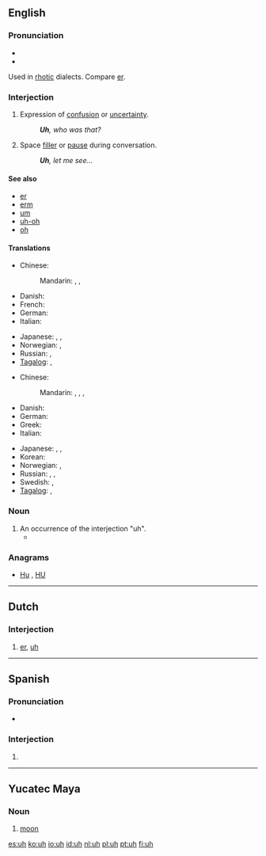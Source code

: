 {{also|ùh|ūh}}
==English==

===Pronunciation===
* {{audio|en-us-uh.ogg|Audio (US)}}
* {{IPA|/ʌː/}}
Used in [[rhotic]] dialects. Compare [[er]].

===Interjection===
{{en-interj}}

# {{US}} Expression of [[confusion]] or [[uncertainty]].
#: '''''Uh''', who was that?''
# {{US}} Space [[filler]] or [[pause]] during conversation.
#: '''''Uh''', let me see...''
<!-- # Used with [[vibrator]] in your [[voice]] ?? -->

====See also====
* [[er]]
* [[erm]]
* [[um]]
* [[uh-oh]]
* [[oh]]

====Translations====
{{trans-top|expression of confusion or uncertainty}}
* Chinese:
*: Mandarin: {{t|zh|呃|tr=è, e|sc=Hani}}, {{t|zh|哼|tr=hēng|sc=Hani}}, {{t|zh|嗯|tr=ēn|sc=Hani}}
* Danish: {{t-|da|øh}}
* French: {{t|fr|euh}}
* German: {{t+|de|äh}}
* Italian: {{t-|it|uh}}
{{trans-mid}}
* Japanese: {{t|ja|あのう|tr=anō|sc=Jpan}}, {{t|ja|ええと|tr=ēto|sc=Jpan}}, {{t|ja|うーん|tr=ūn|sc=Jpan}}
* Norwegian: {{t-|no|eh}}, {{t-|no|øh}}
* Russian: {{t|ru|гм|tr=gm, hm|sc=Cyrl}}, {{t|ru|хм|tr=xm|sc=Cyrl}} {{qualifier|the actual pronunciation may not be close to the spelling}}
* [[Tagalog]]: {{t-|tl|ah|xs=Tagalog}},  {{t-|tl|eh|xs=Tagalog}}
{{trans-bottom}}

{{trans-top|space filler or pause during conversation}}
* Chinese:
*: Mandarin: {{t|zh|那個|sc=Hani}}, {{t|zh|那个|tr=nàge, nèige |sc=Hani}}, {{t|zh|這個|sc=Hani}}, {{t|zh|这个|tr=zhège|sc=Hani}}
* Danish: {{t-|da|øh}}
* German: {{t+|de|äh}}
* Greek: {{t+|el|ε|tr=e}}
* Italian: {{t-|it|uh}}
{{trans-mid}}
* Japanese: {{t|ja|あのう|tr=anō|sc=Jpan}}, {{t|ja|ええと|tr=ēto|sc=Jpan}}, {{t|ja|うーん|tr=ūn|sc=Jpan}}
* Korean: {{t|ko|어|tr=eo|sc=Kore}}
* Norwegian: {{t-|no|eh}}, {{t-|no|øh}}
* Russian: {{t|ru|э-э-э|tr=e-e-e|sc=Cyrl}}, {{t|ru|э-э|tr=e-e|sc=Cyrl}}, {{t|ru|ну|tr=nu|sc=Cyrl}}
* Swedish: {{t-|sv|eh}}, {{t-|sv|öh}}
* [[Tagalog]]: {{t-|tl|ah|xs=Tagalog}},  {{t-|tl|eh|xs=Tagalog}}
{{trans-bottom}}

===Noun===
{{en-noun}}

# An occurrence of the interjection "uh".
#* {{quote-news|year=2007|date=August 24|author=William Grimes|title=Uh, Lead My Rips: No More Bloopers|work=New York Times|url=http://www.nytimes.com/2007/08/24/books/24book.html
|passage=Although Shakespeare refers to “hums and ha’s,” sifting through etiquette manuals and public-speaking guides turns up scant evidence of a prohibition against ums, ers and '''uhs''', which are profuse in the first recording of Thomas Edison ’s voice, in 1888. Mr. Erard, rather ingeniously, traces the prohibition on um and other speech flaws to the advent of radio in the early 1920s. }}

===Anagrams===
* [[Hu#English|Hu]] , [[HU#English|HU]]

----

==Dutch==

===Interjection===
{{head|nl|interjection}}

# [[er]], [[#English|uh]]

----

==Spanish==

===Pronunciation===
* {{IPA|/u/|/uː/|lang=es}}

===Interjection===
{{head|es|interjection}}

# {{non-gloss definition|Used to express [[disappointment]] or [[disdain]].}}

----

==Yucatec Maya==

===Noun===
{{yua-noun|?}}

# {{astronomy|lang=yua}} [[moon]]

[[es:uh]]
[[ko:uh]]
[[io:uh]]
[[id:uh]]
[[nl:uh]]
[[pl:uh]]
[[pt:uh]]
[[fi:uh]]